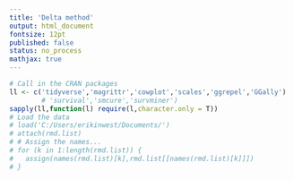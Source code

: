 ---
title: 'Delta method'
output: html_document
fontsize: 12pt
published: false
status: no_process
mathjax: true
---

```{r,echo=F,message=FALSE,warning=FALSE,results='hide'}
# Call in the CRAN packages
ll <- c('tidyverse','magrittr','cowplot','scales','ggrepel','GGally')
        # 'survival','smcure','survminer')
sapply(ll,function(l) require(l,character.only = T))
# Load the data
# load('C:/Users/erikinwest/Documents/')
# attach(rmd.list)
# # Assign the names...
# for (k in 1:length(rmd.list)) {
#   assign(names(rmd.list)[k],rmd.list[[names(rmd.list)[k]]])
# }
```

